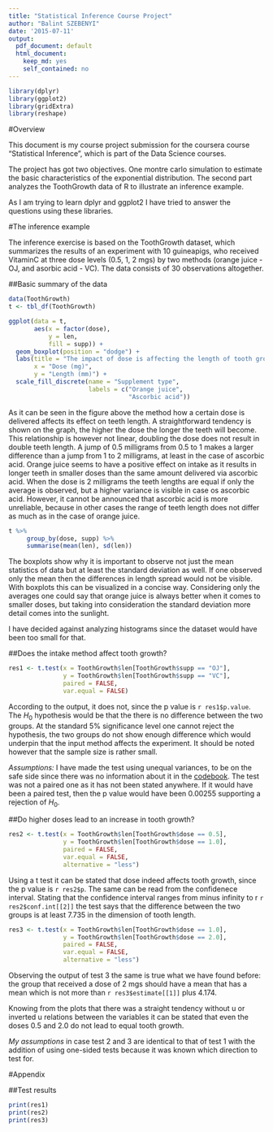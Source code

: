 ```yaml
---
title: "Statistical Inference Course Project"
author: "Balint SZEBENYI"
date: '2015-07-11'
output:
  pdf_document: default
  html_document:
    keep_md: yes
    self_contained: no
---
```

```r
library(dplyr)
library(ggplot2)
library(gridExtra)
library(reshape)
```
#Overview

This document is my course project submission for the coursera course "Statistical Inference", which is part of the Data Science courses.

The project has got two objectives. One montre carlo simulation to estimate the basic characteristics of the exponential distribution. The second part analyzes the ToothGrowth data of R to illustrate an inference example.

As I am trying to learn dplyr and ggplot2 I have tried to answer the questions using these libraries.

#The inference example

The inference exercise is based on the ToothGrowth dataset, which summarizes the results of an experiment with 10 guineapigs, who received VitaminC at three dose levels (0.5, 1, 2 mgs) by two methods (orange juice - OJ, and asorbic acid - VC). The data consists of 30 observations altogether.

##Basic summary of the data

```r
data(ToothGrowth)
t <- tbl_df(ToothGrowth)

ggplot(data = t,
       aes(x = factor(dose),
           y = len,
           fill = supp)) +
  geom_boxplot(position = "dodge") + 
  labs(title = "The impact of dose is affecting the length of tooth growth",
       x = "Dose (mg)",
       y = "Length (mm)") +
  scale_fill_discrete(name = "Supplement type",
                      labels = c("Orange juice",
                                 "Ascorbic acid"))
```

As it can be seen in the figure above the method how a certain dose is delivered affects its effect on teeth length. A straightforward tendency is shown on the graph, the higher the dose the longer the teeth will become. This relationship is however not linear, doubling the dose does not result in double teeth length. A jump of 0.5 milligrams from 0.5 to 1 makes a larger difference than a jump from 1 to 2 milligrams, at least in the case of ascorbic acid. Orange juice seems to have a positive effect on intake as it results in longer teeth in smaller doses than the same amount delivered via ascorbic acid. When the dose is 2 milligrams the teeth lengths are equal if only the average is observed, but a higher variance is visible in case os ascorbic acid. However, it cannot be announced that ascorbic acid is more unreliable, because in other cases the range of teeth length does not differ as much as in the case of orange juice.

```r
t %>%
     group_by(dose, supp) %>%
     summarise(mean(len), sd(len))
```

The boxplots show why it is important to observe not just the mean statistics of data but at least the standard deviation as well. If one observed only the mean then the differences in length spread would not be visible. With boxplots this can be visualized in a concise way. Considering only the averages one could say that orange juice is always better when it comes to smaller doses, but taking into consideration the standard deviation more detail comes into the sunlight.

I have decided against analyzing histograms since the dataset would have been too small for that.

##Does the intake method affect tooth growth?

```r
res1 <- t.test(x = ToothGrowth$len[ToothGrowth$supp == "OJ"],
               y = ToothGrowth$len[ToothGrowth$supp == "VC"],
               paired = FALSE,
               var.equal = FALSE)
```

According to the output, it does not, since the p value is `r res1$p.value`. The $H_{0}$ hypothesis would be that the there is no difference between the two groups. At the standard 5% significance level one cannot reject the hypothesis, the two groups do not show enough difference which would underpin that the input method affects the experiment. It should be noted however that the sample size is rather small.

*Assumptions:* I have made the test using unequal variances, to be on the safe side since there was no information about it in the [codebook](https://stat.ethz.ch/R-manual/R-devel/library/datasets/html/ToothGrowth.html). The test was not a paired one as it has not been stated anywhere. If it would have been a paired test, then the p value would have been 0.00255 supporting a rejection of $H_{0}$.

##Do higher doses lead to an increase in tooth growth?

```r
res2 <- t.test(x = ToothGrowth$len[ToothGrowth$dose == 0.5],
               y = ToothGrowth$len[ToothGrowth$dose == 1.0],
               paired = FALSE,
               var.equal = FALSE,
               alternative = "less")
```

Using a t test it can be stated that dose indeed affects tooth growth, since the p value is `r res2$p`. The same can be read from the confidenece interval. Stating that the confidence interval ranges from minus infinity to r `r res2$conf.int[[2]]` the test says that the difference between the two groups is at least 7.735 in the dimension of tooth length.

```r
res3 <- t.test(x = ToothGrowth$len[ToothGrowth$dose == 1.0],
               y = ToothGrowth$len[ToothGrowth$dose == 2.0],
               paired = FALSE,
               var.equal = FALSE,
               alternative = "less")
```

Observing the output of test 3 the same is true what we have found before: the group that received a dose of 2 mgs should have a mean that has a mean which is not more than `r res3$estimate[[1]]` plus 4.174.

Knowing from the plots that there was a straight tendency without u or inverted u relations between the variables it can be stated that even the doses 0.5 and 2.0 do not lead to equal tooth growth.

*My assumptions* in case test 2 and 3 are identical to that of test 1 with the addition of using one-sided tests because it was known which direction to test for.

#Appendix

##Test results
```r
print(res1)
print(res2)
print(res3)
```